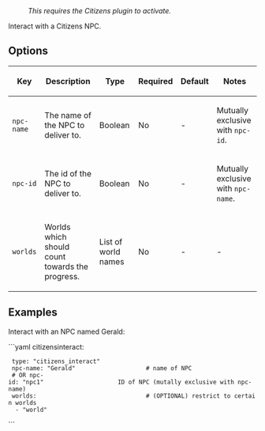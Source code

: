 : ''This requires the Citizens plugin to activate.''

Interact with a Citizens NPC.

== Options ==
{|
|-
! Key
! Description
! Type
! Required
! Default
! Notes
|-
| <code>npc-name</code>
| The name of the NPC to deliver to.
| Boolean
| No
| -
| Mutually exclusive with <code>npc-id</code>.
|-
| <code>npc-id</code>
| The id of the NPC to deliver to.
| Boolean
| No
| -
| Mutually exclusive with <code>npc-name</code>.
|-
| <code>worlds</code>
| Worlds which should count towards the progress.
| List of world names
| No
| -
| -
|}

== Examples ==
Interact with an NPC named Gerald:

```yaml
citizensinteract:
  type: "citizens_interact"
  npc-name: "Gerald"                    # name of NPC
  # OR npc-id: "npc1"                     ID of NPC (mutally exclusive with npc-name)
  worlds:                               # (OPTIONAL) restrict to certain worlds
   - "world"
```